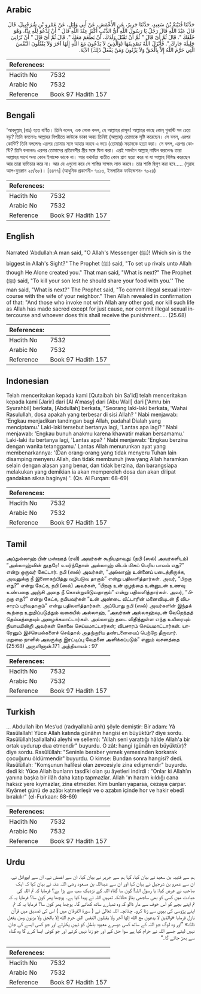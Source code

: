 ## Arabic


<div dir="rtl" lang="ar" style={{fontSize:'larger',backgroundColor:'#f8f9fa',padding:20}}>
حَدَّثَنَا قُتَيْبَةُ بْنُ سَعِيدٍ، حَدَّثَنَا جَرِيرٌ، عَنِ الأَعْمَشِ، عَنْ أَبِي وَائِلٍ، عَنْ عَمْرِو بْنِ شُرَحْبِيلَ، قَالَ قَالَ عَبْدُ اللَّهِ قَالَ رَجُلٌ يَا رَسُولَ اللَّهِ أَىُّ الذَّنْبِ أَكْبَرُ عِنْدَ اللَّهِ قَالَ ‏"‏ أَنْ تَدْعُوَ لِلَّهِ نِدًّا، وَهْوَ خَلَقَكَ ‏"‏‏.‏ قَالَ ثُمَّ أَىّ قَالَ ‏"‏ ثُمَّ أَنْ تَقْتُلَ وَلَدَكَ، أَنْ يَطْعَمَ مَعَكَ ‏"‏‏.‏ قَالَ ثُمَّ أَىّ قَالَ ‏"‏ أَنْ تُزَانِيَ حَلِيلَةَ جَارِكَ ‏"‏‏.‏ فَأَنْزَلَ اللَّهُ تَصْدِيقَهَا ‏(‏وَالَّذِينَ لاَ يَدْعُونَ مَعَ اللَّهِ إِلَهًا آخَرَ وَلاَ يَقْتُلُونَ النَّفْسَ الَّتِي حَرَّمَ اللَّهُ إِلاَّ بِالْحَقِّ وَلاَ يَزْنُونَ وَمَنْ يَفْعَلْ ذَلِكَ‏)‏ الآيَةَ‏.‏
</div>
<div style={{backgroundColor:'#f8f9fa',padding:20, marginBottom: 10}}><table> <thead> <tr> <th>References:</th> <th></th> </tr> </thead> <tbody><tr><td>Hadith No</td><td>7532</td></tr><tr><td>Arabic No</td><td>7532</td></tr><tr><td>Reference</td><td>Book 97 Hadith 157</td></tr></tbody></table></div>

## Bengali


<div dir="ltr" lang="bn" style={{fontSize:'larger',backgroundColor:'#f8f9fa',padding:20}}>
‘আবদুল্লাহ্ (রাঃ) হতে বর্ণিত। তিনি বলেন, এক লোক বলল, হে আল্লাহর রাসূল! আল্লাহর কাছে কোন্ গুনাহ্টি সব চেয়ে বড়? তিনি বললেনঃ আল্লাহর বিপরীতে কাউকে ডাকা অথচ তিনিই (আল্লাহ্) তোমাকে সৃষ্টি করেছেন। সে বলল, এরপর কোন্টি? তিনি বললেনঃ এরপর তোমার সঙ্গে আহার করবে এ ভয়ে (তোমার) সন্তানকে হত্যা করা। সে বলল, এরপর কোন্টি? তিনি বললেনঃ এরপর তোমাদের প্রতিবেশীর স্ত্রীর সঙ্গে যিনা করা। এরই সমর্থনে আল্লাহ্ নাযিল করলেনঃ তারা আল্লাহর সাথে অন্য কোন ইলাহ্কে ডাকে না। আর যথার্থতা ব্যতীত কোন প্রাণ হত্যা করে না যা আল্লাহ নিষিদ্ধ করেছেন আর তারা ব্যভিচার করে না। আর যে এগুলো করে সে শাস্তির সাক্ষাৎ লাভ করবে। তার শাস্তি দ্বিগুণ করা হবে..... (সূরাহ আল-ফুরক্বান ২৫/৬৮)। [৪৪৭৭] (আধুনিক প্রকাশনী- ৭০১৩, ইসলামিক ফাউন্ডেশন- ৭০২৪)
</div>
<div style={{backgroundColor:'#f8f9fa',padding:20, marginBottom: 10}}><table> <thead> <tr> <th>References:</th> <th></th> </tr> </thead> <tbody><tr><td>Hadith No</td><td>7532</td></tr><tr><td>Arabic No</td><td>7532</td></tr><tr><td>Reference</td><td>Book 97 Hadith 157</td></tr></tbody></table></div>

## English


<div dir="ltr" lang="en" style={{fontSize:'larger',backgroundColor:'#f8f9fa',padding:20}}>
Narrated 'Abdullah:A man said, "O Allah's Messenger (ﷺ)! Which sin is the biggest in Allah's Sight?" The Prophet (ﷺ) said, "To set up rivals unto Allah though He Alone created you." That man said, "What is next?" The Prophet (ﷺ) said, "To kill your son lest he should share your food with you.'' The man said, "What is next?" The Prophet said, "To commit illegal sexual intercourse with the wife of your neighbor." Then Allah revealed in confirmation of that: "And those who invoke not with Allah any other god, nor kill such life as Allah has made sacred except for just cause, nor commit illegal sexual intercourse and whoever does this shall receive the punishment..... (25.68)
</div>
<div style={{backgroundColor:'#f8f9fa',padding:20, marginBottom: 10}}><table> <thead> <tr> <th>References:</th> <th></th> </tr> </thead> <tbody><tr><td>Hadith No</td><td>7532</td></tr><tr><td>Arabic No</td><td>7532</td></tr><tr><td>Reference</td><td>Book 97 Hadith 157</td></tr></tbody></table></div>

## Indonesian


<div dir="ltr" lang="id" style={{fontSize:'larger',backgroundColor:'#f8f9fa',padding:20}}>
Telah menceritakan kepada kami [Qutaibah bin Sa'id] telah menceritakan kepada kami [Jarir] dari [Al A'masy] dari [Abu Wail] dari ['Amru bin Syurahbil] berkata, [Abdullah] berkata, "Seorang laki-laki berkata, 'Wahai Rasulullah, dosa apakah yang terbesar di sisi Allah? ' Nabi menjawab: 'Engkau menjadikan tandingan bagi Allah, padahal Dialah yang menciptamu.' Laki-laki tersebut bertanya lagi, 'Lantas apa lagi? ' Nabi menjawab: 'Engkau bunuh anakmu karena khawatir makan bersamamu.' Laki-laki itu bertanya lagi, 'Lantas apa? ' Nabi menjawab: 'Engkau berzina dengan wanita tetanggamu.' Lantas Allah menurunkan ayat yang membenarkannya: '(Dan orang-orang yang tidak menyeru Tuhan lain disamping menyeru Allah, dan tidak membunuh jiwa yang Allah haramkan selain dengan alasan yang benar, dan tidak berzina, dan barangsiapa melakukan yang demikian ia akan memperoleh dosa dan akan dilipat gandakan siksa baginya) '. (Qs. Al Furqan: 68-69)
</div>
<div style={{backgroundColor:'#f8f9fa',padding:20, marginBottom: 10}}><table> <thead> <tr> <th>References:</th> <th></th> </tr> </thead> <tbody><tr><td>Hadith No</td><td>7532</td></tr><tr><td>Arabic No</td><td>7532</td></tr><tr><td>Reference</td><td>Book 97 Hadith 157</td></tr></tbody></table></div>

## Tamil


<div dir="ltr" lang="ta" style={{fontSize:'larger',backgroundColor:'#f8f9fa',padding:20}}>
அப்துல்லாஹ் பின் மஸ்ஊத் (ரலி) அவர்கள் கூறியதாவது: (நபி (ஸல்) அவர்களிடம்) “அல்லாஹ்வின் தூதரே! உயர்ந்தோன் அல்லாஹ் விடம் மிகப் பெரிய பாவம் எது?” என்று ஒருவர் கேட்டார். நபி (ஸல்) அவர்கள், “அல்லாஹ் உன்னைப் படைத்திருக்க, அவனுக்கு நீ இணைகற்பித்து வழிபடுவ தாகும்” என்று பதிலளித்தார்கள். அவர், “பிறகு எது?” என்று கேட்க, நபி (ஸல்) அவர்கள், “பிறகு உன் குழந்தை உன்னுடன் உணவு உண்பதை அஞ்சி அதை நீ கொன்றுவிடுவதாகும்” என்று பதிலளித்தார்கள். அவர், “பிறகு எது?” என்று கேட்க, நபியவர்கள் “உன் அண்டை வீட்டாரின் மனைவியுடன் நீ விபசாரம் புரிவதாகும்” என்று பதிலளித்தார்கள். அப்போது நபி (ஸல்) அவர்களின் இந்தக் கூற்றை உறுதிப்படுத்தும் வகையில் அல்லாஹ், “அவர்கள் அல்லாஹ்வுடன் வேறெந்தத் தெய்வத்தையும் அழைக்கமாட்டார்கள். அல்லாஹ் தடை விதித்துள்ள எந்த உயிரையும் நியாயமின்றி அவர்கள் கொலை செய்யமாட்டார்கள்; விபசாரம் செய்யமாட்டார்கள். யாரேனும் இச்செயல்களைச் செய்தால் அதற்குரிய தண்டனையைப் பெற்றே தீருவார். மறுமை நாளில் அவருக்கு இரட்டிப்பு வேதனை அளிக்கப்படும்” எனும் வசனத்தை (25:68) அருளினான்.171 அத்தியாயம் : 97
</div>
<div style={{backgroundColor:'#f8f9fa',padding:20, marginBottom: 10}}><table> <thead> <tr> <th>References:</th> <th></th> </tr> </thead> <tbody><tr><td>Hadith No</td><td>7532</td></tr><tr><td>Arabic No</td><td>7532</td></tr><tr><td>Reference</td><td>Book 97 Hadith 157</td></tr></tbody></table></div>

## Turkish


<div dir="ltr" lang="tr" style={{fontSize:'larger',backgroundColor:'#f8f9fa',padding:20}}>
… Abdullah ibn Mes’ud (radıyallahü anh) şöyle demiştir: Bir adam: Yâ Rasülallah! Yüce Allah katında günâhın hangisi en büyüktür? diye sordu. Rasûlüllah(sallallahü aleyhi ve sellem): "Allah seni yarattığı hâlde Allah'a bir ortak uydurup dua etmendir" buyurdu. O zât: hangi (günâh en büyüktür)? diye sordu. Rasûlüllah: "Seninle beraber yemek yemesinden korkarak çocuğunu öldürmendir" buyurdu. O kimse: Bundan sonra hangisi? dedi. Rasûlüllah: "Komşunun halîlesi olan zevcesiyle zina edişmendir" buyurdu. dedi ki: Yüce Allah bunların tasdîki olan şu âyetleri indirdi : “Onlar ki Allah’ın yanına başka bir ilâh daha katıp tapmazlar. Allah 'ın haram kıldığı cana haksız yere kıymazlar, zina etmezler. Kim bunları yaparsa, cezaya çarpar. Kıyâmet günü de azâbı katmerleşir ve o azabın içinde hor ve hakir ebedî bırakılır" (el-Furkaan: 68-69)
</div>
<div style={{backgroundColor:'#f8f9fa',padding:20, marginBottom: 10}}><table> <thead> <tr> <th>References:</th> <th></th> </tr> </thead> <tbody><tr><td>Hadith No</td><td>7532</td></tr><tr><td>Arabic No</td><td>7532</td></tr><tr><td>Reference</td><td>Book 97 Hadith 157</td></tr></tbody></table></div>

## Urdu


<div dir="rtl" lang="ur" style={{fontSize:'larger',backgroundColor:'#f8f9fa',padding:20}}>
ہم سے قتیبہ بن سعید نے بیان کیا، کہا ہم سے جریر نے بیان کیا، ان سے اعمش نے، ان سے ابووائل نے، ان سے عمرو بن شرجیل نے بیان کیا اور ان سے عبداللہ بن مسعود رضی اللہ عنہ نے بیان کیا کہ ایک صاحب نے عرض کیا: یا رسول اللہ! کون سا گناہ اللہ کے نزدیک سب سے بڑا ہے؟ فرمایا کہ تم اللہ کی عبادت میں کسی کو بھی ساجھی بناؤ حالانکہ تمہیں اللہ نے پیدا کیا ہے۔ پوچھا پھر کون سا؟ فرمایا یہ کہ تم اپنے بچے کو اس خوف سے مار ڈالو کہ وہ تمہارے ساتھ کھائے گا۔ پوچھا پھر کون سا؟ فرمایا یہ کہ تم اپنے پڑوسی کی بیوی سے زنا کرو۔ چنانچہ اللہ تعالیٰ نے ( سورۃ الفرقان میں ) اس کی تصدیق میں قرآن نازل فرمایا «والذين لا يدعون مع الله إلها آخر ولا يقتلون النفس التي حرم الله إلا بالحق ولا يزنون ومن يفعل ذلك‏» ”اور وہ لوگ جو اللہ کے ساتھ کسی دوسرے معبود باطل کو نہیں پکارتے اور جو کسی ایسے کی جان نہیں لیتے جسے اللہ نے حرام کیا ہے سوا حق کے اور جو زنا نہیں کرتے اور جو کوئی ایسا کرے گا وہ گناہ سے بھڑ جائے گا۔“
</div>
<div style={{backgroundColor:'#f8f9fa',padding:20, marginBottom: 10}}><table> <thead> <tr> <th>References:</th> <th></th> </tr> </thead> <tbody><tr><td>Hadith No</td><td>7532</td></tr><tr><td>Arabic No</td><td>7532</td></tr><tr><td>Reference</td><td>Book 97 Hadith 157</td></tr></tbody></table></div>